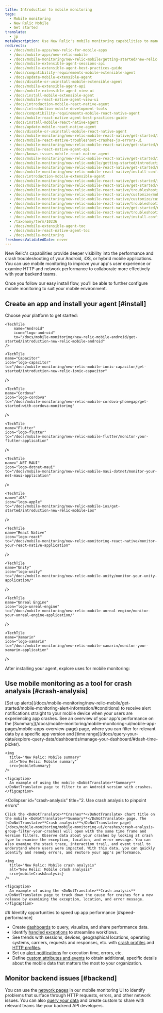 ```yaml
---
title: Introduction to mobile monitoring
tags:
  - Mobile monitoring
  - New Relic Mobile
  - Get started
translate:
  - jp
metaDescription: Use New Relic's mobile monitoring capabilities to manage the performance of your iOS and Android apps and your customers' overall digital experience.
redirects:
  - /docs/mobile-apps/new-relic-for-mobile-apps
  - /docs/mobile-apps/new-relic-mobile
  - /docs/mobile-monitoring/new-relic-mobile/getting-started/new-relic-mobile
  - /docs/mobile-extensible-agent-sessions-api
  - /docs/mobile-extensible-agent-best-practices-guide
  - /docs/compatibility-requirements-mobile-extensible-agent
  - /docs/update-mobile-extensible-agent
  - /docs/disable-or-uninstall-mobile-extensible-agent
  - /docs/mobile-extensible-agent-api
  - /docs/mobile-extensible-agent-view-ui
  - /docs/install-mobile-extensible-agent
  - /docs/mobile-react-native-agent-view-ui
  - /docs/introduction-mobile-react-native-agent
  - /docs/introduction-mobile-development-tools
  - /docs/compatibility-requirements-mobile-react-native-agent
  - /docs/mobile-react-native-agent-best-practices-guide
  - /docs/install-mobile-react-native-agent
  - /docs/update-mobile-react-native-agent
  - /docs/disable-or-uninstall-mobile-react-native-agent
  - /docs/mobile-monitoring/new-relic-mobile-react-native/get-started/introduction-mobile-react-native-agent
  - /docs/mobile-react-native-troubleshoot-crashes-js-errors-ui
  - /docs/mobile-monitoring/new-relic-mobile-react-native/get-started/mobile-react-native-agent-best-practices-guide
  - /docs/mobile-react-native-agent-api
  - /docs/known-issues-mobile-react-native-agent
  - /docs/mobile-monitoring/new-relic-mobile-react-native/get-started/introduction-mobile-development-tools
  - /docs/mobile-monitoring/new-relic-mobile/getting-started/introduction-new-relic-mobile
  - /docs/mobile-monitoring/new-relic-mobile-react-native/get-started/mobile-development-tools
  - /docs/mobile-monitoring/new-relic-mobile-react-native/install-configure/install-mobile-react-native-agent
  - /docs/introduction-mobile-extensible-agent
  - /docs/mobile-monitoring/new-relic-mobile-react-native/get-started/introduction-mobile-react-native
  - /docs/mobile-monitoring/new-relic-mobile-react-native/get-started/compatibility-requirements-mobile-react-native-agent
  - /docs/mobile-monitoring/new-relic-mobile-react-native/troubleshooting/mobile-react-native-troubleshoot-crashes-js-errors-ui
  - /docs/mobile-monitoring/new-relic-mobile-react-native/customize/mobile-react-native-agent-api
  - /docs/mobile-monitoring/new-relic-mobile-react-native/customize/customize-query-mobile-app-data-react-native
  - /docs/mobile-monitoring/new-relic-mobile-react-native/troubleshooting/no-data-appears-react-native
  - /docs/mobile-monitoring/new-relic-mobile-react-native/get-started/mobile-react-native-best-practices-guide
  - /docs/mobile-monitoring/new-relic-mobile-react-native/troubleshooting/troubleshoot-react-native-known-issues
  - /docs/mobile-monitoring/new-relic-mobile-react-native/install-configure/update-mobile-react-native-agent
  - /taxonomy/term/10236
  - /docs/mobile-extensible-agent-toc
  - /docs/mobile-react-native-agent-toc
  - /docs/mobile-monitoring
freshnessValidatedDate: never
---
```






New Relic's <InlinePopover type="mobile" /> capabilities provide deeper visibility into the performance and crash troubleshooting of your Android, iOS, or hybrid mobile applications. You can use mobile monitoring to improve your app's user experience or examine HTTP and network performance to collaborate more effectively with your backend teams.

Once you follow our easy install flow, you'll be able to further configure mobile monitoring to suit your mobile environment.

## Create an app and install your agent [#install]

Choose your platform to get started:

<TechTileGrid>
  
    <TechTile
        name="Android"
        icon="logo-android"
        to="/docs/mobile-monitoring/new-relic-mobile-android/get-started/introduction-new-relic-mobile-android"
    />

    <TechTile
    name="Capacitor"
    icon="logo-capacitor"
    to="/docs/mobile-monitoring/new-relic-mobile-ionic-capacitor/get-started/introduction-new-relic-ionic-capacitor"
  />

    <TechTile
    name="Cordova"
    icon="logo-cordova"
    to="/docs/mobile-monitoring/new-relic-mobile-cordova-phonegap/get-started-with-cordova-monitoring"
  />


    <TechTile
    name="Flutter"
    icon="logo-flutter"
    to="/docs/mobile-monitoring/new-relic-mobile-flutter/monitor-your-flutter-application"
  />

    <TechTile
    name=".NET MAUI"
    icon="logo-dotnet-maui"
    to="/docs/mobile-monitoring/new-relic-mobile-maui-dotnet/monitor-your-net-maui-application"
  />

    <TechTile
    name="iOS"
    icon="logo-apple"
    to="/docs/mobile-monitoring/new-relic-mobile-ios/get-started/introduction-new-relic-mobile-ios"
  />

    <TechTile
    name="React Native"
    icon="logo-react"
    to="/docs/mobile-monitoring/new-relic-monitoring-react-native/monitor-your-react-native-application"
  />

    <TechTile
    name="Unity"
    icon="logo-unity"
    to="/docs/mobile-monitoring/new-relic-mobile-unity/monitor-your-unity-application/"
  />

    <TechTile
    name="Unreal Engine"
    icon="logo-unreal-engine"
    to="/docs/mobile-monitoring/new-relic-mobile-unreal-engine/monitor-your-unreal-engine-application/"
  />

    <TechTile
    name="Xamarin"
    icon="logo-xamarin"
    to="/docs/mobile-monitoring/new-relic-mobile-xamarin/monitor-your-xamarin-application"
  />

</TechTileGrid>

After installing your agent, explore uses for mobile monitoring:

## Use mobile monitoring as a tool for crash analysis [#crash-analysis]

<CollapserGroup>
  <Collapser
    id="alert"
    title="1. Receive alert notifications about crashes"
  >
    [Set up alerts](/docs/mobile-monitoring/new-relic-mobile/get-started/mobile-monitoring-alert-information/#conditions) to receive alert notifications straight to your mobile device when your users are experiencing app crashes. See an overview of your app's performance on the [Summary](/docs/mobile-monitoring/mobile-monitoring-ui/mobile-app-pages/mobile-apps-overview-page) page, where you can filter for relevant data by a specific app version and [time range](/docs/query-your-data/explore-query-data/dashboards/manage-your-dashboard/#dash-time-picker).

    <img
      title="New Relic: Mobile summary"
      alt="New Relic: Mobile summary"
      src={mobileSummary}
    />

    <figcaption>
      An example of using the mobile <DoNotTranslate>**Summary**</DoNotTranslate> page to filter to an Android version with crashes.
    </figcaption>
  </Collapser>

  <Collapser
    id="crash-analysis"
    title="2. Use crash analysis to pinpoint errors"
  >
    Click the <DoNotTranslate>**Crashes**</DoNotTranslate> chart title on the mobile <DoNotTranslate>**Summary**</DoNotTranslate> page. The [<DoNotTranslate>**Crash analysis**</DoNotTranslate> page](/docs/mobile-monitoring/mobile-monitoring-ui/crashes/crash-analysis-group-filter-your-crashes) will open with the same time frame and version filters. Observe data about your crashes by looking at crash type to examine the exception, location, and error message. You can also examine the stack trace, interaction trail, and event trail to understand where users were impacted. With this data, you can quickly identify and remedy errors, and restore your app's performance.

    <img
      title="New Relic: Mobile crash analysis"
      alt="New Relic: Mobile crash analysis"
      src={mobileCrashAnalysis}
    />

    <figcaption>
      An example of using the <DoNotTranslate>**Crash analysis**</DoNotTranslate> page to track down the cause for crashes for a new release by examining the exception, location, and error message.
    </figcaption>
  </Collapser>
</CollapserGroup>
## Identify opportunities to speed up app performance [#speed-performance]

* Create [dashboards](/docs/dashboards/new-relic-one-dashboards/get-started/introduction-new-relic-one-dashboards) to query, visualize, and share performance data.
* Identify [handled exceptions](/docs/mobile-monitoring/mobile-monitoring-ui/crashes/introduction-mobile-handled-exceptions) to streamline workflows.
* See trends with sessions, devices, geographical locations, operating systems, carriers, requests and responses, etc. with [crash profiles](/docs/mobile-monitoring/mobile-monitoring-ui/crashes/crash-analysis-group-filter-your-crashes/#profiles) and [HTTP profiles](/docs/mobile-monitoring/mobile-monitoring-ui/network-pages/http-errors-page/#error-profiles).
* Set up [alert notifications](/docs/mobile-monitoring/new-relic-mobile/getting-started/alert-information-new-relic-mobile) for execution time, errors, etc.
* Define [custom attributes and events](/docs/insights/insights-data-sources/custom-events/insert-custom-events-attributes-mobile-data) to obtain additional, specific details about the mobile data that matters the most to your organization.

## Monitor backend issues [#backend]

You can use the [network pages](/docs/mobile-monitoring/mobile-monitoring-ui/network-pages/analyze-network-requests-using-mobilerequest-event-data/) in our mobile monitoring UI to identify problems that surface through HTTP requests, errors, and other network issues. You can also [query your data](/docs/nrql/nrql-examples/nrql-query-examples-mobile-monitoring/) and create custom <InlinePopover type="dashboards" />  to share with relevant teams like your backend API developers.

